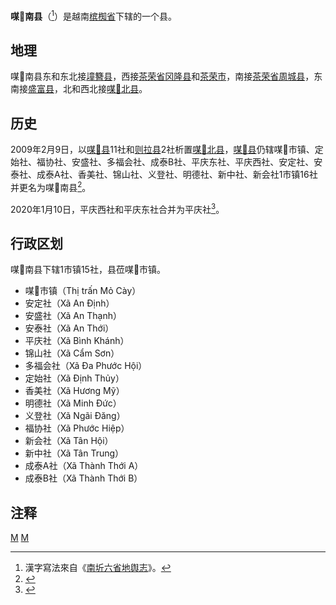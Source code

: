 {{全局僻字|𦓿|耒其}}
{{Infobox Settlement
|name                   = 㖼𦓿南县
|settlement_type        = 县
|official_name          = 
|other_name             = 
|native_name            = {{lang|vi|Huyện Mỏ Cày Nam}}
|nickname               = 
|motto                  = 
|image_skyline          = Nha truyen thong Dong Khoi.JPG
|imagesize              = 
|image_caption          = 
|image_flag             = 
|flag_size              = 
|image_seal             = 
|seal_size              = 
|image_shield           = 
|shield_size            = 
|image_blank_emblem     = 
|blank_emblem_size      = 
|image_map              = {{Infobox mapframe|frame-width=250|zoom=10}}
|mapsize                = 
|map_caption            = 
|image_map1             = MapVietnamBenTre.png
|mapsize1               = 
|map_caption1           = 㖼𦓿南县在槟椥省的位置
|pushpin_map            = Vietnam
|pushpin_label_position = bottom
|pushpin_map_caption    = 㖼𦓿南县在越南的位置
|pushpin_map1           = 
|pushpin_label_position1= 
|pushpin_map_caption1   = 
|subdivision_type       = 国家
|subdivision_name       = {{flag|Vietnam}}
|subdivision_type1      = [[越南行政区划|省]]
|subdivision_name1      = [[槟椥省|槟椥省]]
|subdivision_type2      = 行政区划
|subdivision_name2      = 1市镇15社
|subdivision_type3      = 
|subdivision_name3      = 
|seat_type              = 县莅
|seat                   = {{link-vi|㖼𦓿市镇|Mỏ Cày}}
|government_type        = 
|leader_title           = 
|leader_name            = 
|leader_title1          = 
|leader_name1           = 
|established_title      = 
|established_date       = 
|area_magnitude         = 
|unit_pref              = 
|area_footnotes         = 
|area_total_km2         = 219.88
|area_land_km2          = 
|area_water_km2         = 
|area_water_percent     = 
|area_urban_km2         = 
|area_metro_km2         = 
|population_as_of       = 2015年
|population_footnotes   = 
|population_note        = 
|population_total       = 186470
|population_density_km2 = auto
|population_metro             = 
|population_density_metro_km2 = 
|population_urban             = 
|population_density_urban_km2 = 
|timezone               = [[越南标准时间|越南标准时间]]
|utc_offset             = +7
|elevation_footnotes    = 
|elevation_m            = 
|coor_type              = 
|coordinates            = 
|postal_code_type       = 
|postal_code            = 
|area_code              = 
|website                = [http://mocaynam.bentre.gov.vn 㖼𦓿南县电子信息门户网站]
|footnotes              = 
}}
'''㖼𦓿南县'''（{{vie|v='''Huyện Mỏ Cày Nam'''|hn=縣㖼𦓿南}}<ref>漢字寫法來自《[[南圻六省地舆志|南圻六省地舆志]]》。</ref>）是越南[[槟椥省|槟椥省]]下辖的一个县。

==地理==
㖼𦓿南县东和东北接[[墥簪县|墥簪县]]，西接[[茶荣省|茶荣省]][[冈隆县|冈隆县]]和[[茶荣市|茶荣市]]，南接[[茶荣省|茶荣省]][[周城县_(茶荣省)|周城县]]，东南接[[盛富县|盛富县]]，北和西北接[[㖼𦓿北县|㖼𦓿北县]]。

==历史==
2009年2月9日，以[[㖼𦓿县|㖼𦓿县]]11社和[[则拉县|则拉县]]2社析置[[㖼𦓿北县|㖼𦓿北县]]，[[㖼𦓿县|㖼𦓿县]]仍辖㖼𦓿市镇、定始社、福协社、安盛社、多福会社、成泰B社、平庆东社、平庆西社、安定社、安泰社、成泰A社、香美社、锦山社、义登社、明德社、新中社、新会社1市镇16社并更名为㖼𦓿南县<ref>{{Cite web |url=https://thuvienphapluat.vn/van-ban/Bo-may-hanh-chinh/Nghi-dinh-08-ND-CP-dieu-chinh-dia-gioi-phuong-de-thanh-lap-xa-thuoc-huyen-Mo-Cay-Cho-Lach-thi-xa-Ben-Tre-Mo-Cay-Bac-thuoc-tinh-Ben-Tre-85067.aspx |title=Nghị định 08/NĐ-CP năm 2009 điều chỉnh địa giới hành chính xã, phường để thành lập xã, phường thuộc huyện Mỏ Cày, huyện Chợ Lách, thị xã Bến Tre; điều chỉnh địa giới hành chính huyện Mỏ Cày, huyện Chợ Lách để thành lập huyện Mỏ Cày Bắc thuộc tỉnh Bến Tre |access-date=2020-03-25 |archive-date=2021-12-15 |archive-url=https://web.archive.org/web/20211215074925/https://thuvienphapluat.vn/van-ban/Bo-may-hanh-chinh/Nghi-dinh-08-ND-CP-dieu-chinh-dia-gioi-phuong-de-thanh-lap-xa-thuoc-huyen-Mo-Cay-Cho-Lach-thi-xa-Ben-Tre-Mo-Cay-Bac-thuoc-tinh-Ben-Tre-85067.aspx |dead-url=no }}</ref>。

2020年1月10日，平庆西社和平庆东社合并为平庆社<ref>{{Cite web |url=http://vanban.chinhphu.vn/portal/page/portal/chinhphu/hethongvanban?mode=detail&document_id=199007 |title=Nghị quyết số 856/NQ-UBTVQH14 của ỦY BAN THƯỜNG VỤ QUỐC HỘI : Về việc sắp xếp các đơn vị hành chính cấp xã thuộc tỉnh Bến Tre |accessdate=2020-02-05 |archive-date=2020-04-01 |archive-url=https://web.archive.org/web/20200401164703/http://vanban.chinhphu.vn/portal/page/portal/chinhphu/hethongvanban?mode=detail&document_id=199007 |dead-url=no }}</ref>。

==行政区划==
㖼𦓿南县下辖1市镇15社，县莅㖼𦓿市镇。
*㖼𦓿市镇（Thị trấn Mỏ Cày）
*安定社（Xã An Định）
*安盛社（Xã An Thạnh）
*安泰社（Xã An Thới）
*平庆社（Xã Bình Khánh）
*锦山社（Xã Cẩm Sơn）
*多福会社（Xã Đa Phước Hội）
*定始社（Xã Định Thủy）
*香美社（Xã Hương Mỹ）
*明德社（Xã Minh Đức）
*义登社（Xã Ngãi Đăng）
*福协社（Xã Phước Hiệp）
*新会社（Xã Tân Hội）
*新中社（Xã Tân Trung）
*成泰A社（Xã Thành Thới A）
*成泰B社（Xã Thành Thới B）

==注释==
{{reflist}}

{{槟椥省行政区划}}
{{越南九龙江三角洲之县市镇区域划分}}

[[Category:越南县份|M]]
[[Category:槟椥省|M]]